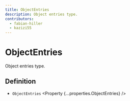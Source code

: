 ```yaml
---
title: ObjectEntries
description: Object entries type.
contributors:
  - fabian-hiller
  - kazizi55
---
```



# ObjectEntries

Object entries type.

## Definition

- `ObjectEntries` <Property {...properties.ObjectEntries} />

